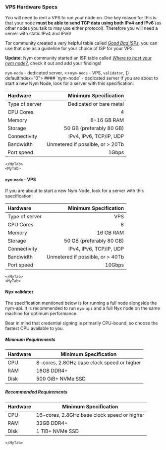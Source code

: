 
### VPS Hardware Specs

You will need to rent a VPS to run your node on. One key reason for this is that your node **must be able to send TCP data using both IPv4 and IPv6** (as other nodes you talk to may use either protocol). Therefore you will need a server with static IPv4 and IPv6!

Tor community created a very helpful table called [*Good Bad ISPs*](https://community.torproject.org/relay/community-resources/good-bad-isps/), you can use that one as a guideline for your choice of ISP for your VPS.

**Update:** Nym community started an ISP table called [*Where to host your nym node?*](../../community-counsel/isp-list.mdx), check it out and add your findings!

<div>
  <Tabs items={[
    <><code>nym-node</code> - dedicated server</>,
    <><code>nym-node</code> - VPS</>,
    <code>validator</code>,
    ]} defaultIndex="0">
    <MyTab>
#### `nym-node` - dedicated server
If you are about to start a new Nym Node, look for a server with this specification:

| **Hardware**   | **Minimum Specification**          |
| :---           | ---:                               |
| Type of server | Dedicated or bare metal            |
| CPU Cores      | 4                                  |
| Memory         | 8-16 GB RAM                        |
| Storage        | 50 GB (preferably 80 GB)           |
| Connectivity   | IPv4, IPv6, TCP/IP, UDP            |
| Bandwidth      | Unmetered if possible, or \> 20Tb  |
| Port speed     | 1Gbps                              |

    </MyTab>
    <MyTab>
#### `nym-node` - VPS
If you are about to start a new Nym Node, look for a server with this specification:

| **Hardware**   | **Minimum Specification**          |
| :---           | ---:                               |
| Type of server | VPS           |
| CPU Cores      | 8                                  |
| Memory         | 16 GB RAM                        |
| Storage        | 50 GB (preferably 80 GB)           |
| Connectivity   | IPv4, IPv6, TCP/IP, UDP            |
| Bandwidth      | Unmetered if possible, or \> 40Tb  |
| Port speed     | 10Gbps                              |
    </MyTab>
    <MyTab>
#### Nyx validator

The specification mentioned below is for running a full node alongside the nym-api. It is recommended to run `nym-api` and a full Nyx node on the same machine for optimum performance.

Bear in mind that credential signing is primarily CPU-bound, so choose the fastest CPU available to you.

##### Minimum Requirements

| Hardware | **Minimum Specification**                  |
|----------|--------------------------------------------|
| CPU      | 8-cores, 2.8GHz base clock speed or higher |
| RAM      | 16GB DDR4+                                 |
| Disk     | 500 GiB+ NVMe SSD                          |

##### Recommended Requirements

| Hardware | **Minimum Specification**                   |
|----------|---------------------------------------------|
| CPU      | 16-cores, 2.8GHz base clock speed or higher |
| RAM      | 32GB DDR4+                                  |
| Disk     | 1 TiB+ NVMe SSD                             |

    </MyTab>
  </Tabs>
</div>
